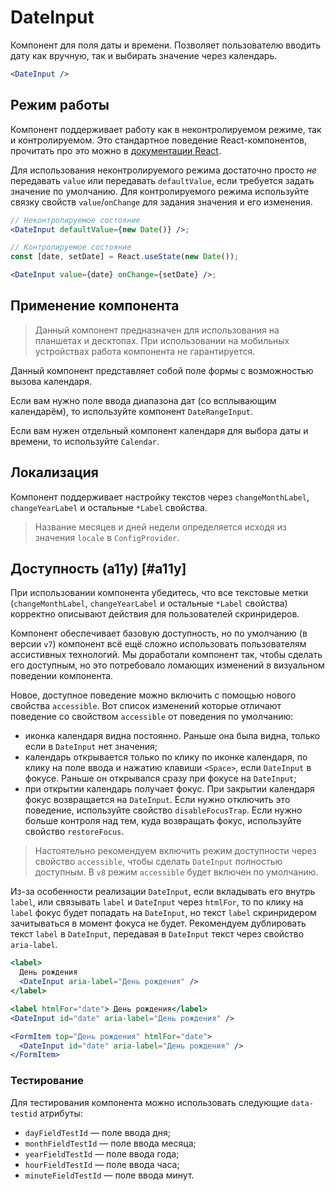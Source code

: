 <Overview>

# DateInput

Компонент для поля даты и времени. Позволяет пользователю вводить дату как вручную, так и выбирать значение через календарь.

</Overview>

```jsx
<DateInput />
```

## Режим работы

Компонент поддерживает работу как в неконтролируемом режиме, так и контролируемом. Это стандартное поведение
React-компонентов, прочитать про это можно в [документации React](https://react.dev/reference/react-dom/components/input#controlling-an-input-with-a-state-variable).

Для использования неконтролируемого режима достаточно просто _не_ передавать `value` или передавать `defaultValue`, если
требуется задать значение по умолчанию.
Для контролируемого режима используйте связку свойств `value`/`onChange` для задания значения и его изменения.

```jsx
// Неконтролируемое состояние
<DateInput defaultValue={new Date()} />;

// Контролируемое состояние
const [date, setDate] = React.useState(new Date());

<DateInput value={date} onChange={setDate} />;
```

## Применение компонента

> Данный компонент предназначен для использования на планшетах и десктопах.
> При использовании на мобильных устройствах работа компонента не гарантируется.

Данный компонент представляет собой поле формы с возможностью вызова календаря.

Если вам нужно поле ввода диапазона дат (со всплывающим календарём), то используйте компонент `DateRangeInput`.

Если вам нужен отдельный компонент календаря для выбора даты и времени, то используйте `Calendar`.

## Локализация

Компонент поддерживает настройку текстов через `changeMonthLabel`, `changeYearLabel` и остальные `*Label` свойства.

> Название месяцев и дней недели определяется исходя из значения `locale` в `ConfigProvider`.

## Доступность (a11y) [#a11y]

При использовании компонента убедитесь, что все текстовые метки
(`changeMonthLabel`, `changeYearLabel` и остальные `*Label` свойства) корректно описывают действия для пользователей скринридеров.

Компонент обеспечивает базовую доступность, но по умолчанию (в версии `v7`) компонент всё ещё сложно использовать пользователям
ассистивных технологий. Мы доработали компонент так, чтобы сделать его доступным, но это потребовало ломающих изменений
в визуальном поведении компонента.

Новое, доступное поведение можно включить с помощью нового свойства `accessible`.
Вот список изменений которые отличают поведение со свойством `accessible` от поведения по умолчанию:

- иконка календаря видна постоянно. Раньше она была видна, только если в `DateInput` нет значения;
- календарь открывается только по клику по иконке календаря, по клику на поле ввода и нажатию клавиши `<Space>`,
  если `DateInput` в фокусе. Раньше он открывался сразу при фокусе на `DateInput`;
- при открытии календарь получает фокус. При закрытии календаря фокус возвращается на `DateInput`. Если нужно
  отключить это поведение, используйте свойство `disableFocusTrap`. Если нужно больше контроля над тем, куда возвращать фокус,
  используйте свойство `restoreFocus`.

> Настоятельно рекомендуем включить режим доступности через свойство `accessible`,
> чтобы сделать `DateInput` полностью доступным. В `v8` режим `accessible` будет включен по умолчанию.

Из-за особенности реализации `DateInput`, если вкладывать его внутрь `label`, или связывать `label` и `DateInput` через `htmlFor`,
то по клику на `label` фокус будет попадать на `DateInput`, но текст `label` скринридером зачитываться в момент фокуса не будет.
Рекомендуем дублировать текст `label` в `DateInput`, передавая в `DateInput` текст через свойство `aria-label`.

```jsx
<label>
  День рождения
  <DateInput aria-label="День рождения" />
</label>

<label htmlFor="date"> День рождения</label>
<DateInput id="date" aria-label="День рождения" />

<FormItem top="День рождения" htmlFor="date">
  <DateInput id="date" aria-label="День рождения" />
</FormItem>
```

### Тестирование

Для тестирования компонента можно использовать следующие `data-testid` атрибуты:

- `dayFieldTestId` — поле ввода дня;
- `monthFieldTestId` — поле ввода месяца;
- `yearFieldTestId` — поле ввода года;
- `hourFieldTestId` — поле ввода часа;
- `minuteFieldTestId` — поле ввода минут.
